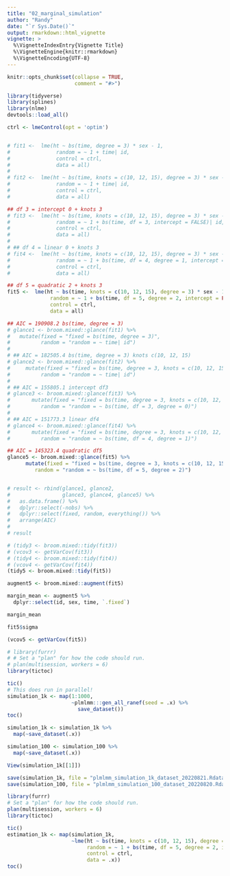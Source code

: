 ```yaml
---
title: "02_marginal_simulation"
author: "Randy"
date: "`r Sys.Date()`"
output: rmarkdown::html_vignette
vignette: >
  %\VignetteIndexEntry{Vignette Title}
  %\VignetteEngine{knitr::rmarkdown}
  %\VignetteEncoding{UTF-8}
---
```


```r
knitr::opts_chunk$set(collapse = TRUE,
                      comment = "#>")

library(tidyverse)
library(splines)
library(nlme)
devtools::load_all()
```

```r
ctrl <- lmeControl(opt = 'optim')


# fit1 <-  lme(ht ~ bs(time, degree = 3) * sex - 1,
#               random = ~ 1 + time| id,
#               control = ctrl,
#               data = all)
# 
# fit2 <-  lme(ht ~ bs(time, knots = c(10, 12, 15), degree = 3) * sex - 1,
#               random = ~ 1 + time| id,
#               control = ctrl,
#               data = all)

## df 3 = intercept 0 + knots 3
# fit3 <-  lme(ht ~ bs(time, knots = c(10, 12, 15), degree = 3) * sex - 1,
#               random = ~ 1 + bs(time, df = 3, intercept = FALSE)| id,
#               control = ctrl,
#               data = all)
# 
# ## df 4 = linear 0 + knots 3
# fit4 <-  lme(ht ~ bs(time, knots = c(10, 12, 15), degree = 3) * sex - 1,
#               random = ~ 1 + bs(time, df = 4, degree = 1, intercept = FALSE)| id,
#               control = ctrl,
#               data = all)

## df 5 = quadratic 2 + knots 3
fit5 <-  lme(ht ~ bs(time, knots = c(10, 12, 15), degree = 3) * sex - 1,
              random = ~ 1 + bs(time, df = 5, degree = 2, intercept = FALSE)| id,
              control = ctrl,
              data = all)

```


```r
## AIC = 190908.2 bs(time, degree = 3)
# glance1 <- broom.mixed::glance(fit1) %>% 
#   mutate(fixed = "fixed = bs(time, degree = 3)", 
#          random = "random = ~ time| id")
# 
# ## AIC = 182505.4	bs(time, degree = 3) knots c(10, 12, 15)
# glance2 <- broom.mixed::glance(fit2) %>%
#     mutate(fixed = "fixed = bs(time, degree = 3, knots = c(10, 12, 15))", 
#          random = "random = ~ time| id")
# 
# ## AIC = 155805.1	intercept df3
# glance3 <- broom.mixed::glance(fit3) %>%
#       mutate(fixed = "fixed = bs(time, degree = 3, knots = c(10, 12, 15))", 
#          random = "random = ~ bs(time, df = 3, degree = 0)")
# 
# ## AIC = 151773.3 linear df4 
# glance4 <- broom.mixed::glance(fit4) %>%
#       mutate(fixed = "fixed = bs(time, degree = 3, knots = c(10, 12, 15))", 
#          random = "random = ~ bs(time, df = 4, degree = 1)")

## AIC = 145323.4 quadratic df5
glance5 <- broom.mixed::glance(fit5) %>%
      mutate(fixed = "fixed = bs(time, degree = 3, knots = c(10, 12, 15))", 
         random = "random = ~ bs(time, df = 5, degree = 2)")


# result <- rbind(glance1, glance2, 
#                 glance3, glance4, glance5) %>%
#   as.data.frame() %>% 
#   dplyr::select(-nobs) %>%
#   dplyr::select(fixed, random, everything()) %>%
#   arrange(AIC) 
# 
# result
```

```r
# (tidy3 <- broom.mixed::tidy(fit3))
# (vcov3 <- getVarCov(fit3))
# (tidy4 <- broom.mixed::tidy(fit4))
# (vcov4 <- getVarCov(fit4))
(tidy5 <- broom.mixed::tidy(fit5))

```

```r
augment5 <- broom.mixed::augment(fit5)

margin_mean <- augment5 %>%
  dplyr::select(id, sex, time, `.fixed`)

margin_mean

fit5$sigma
```

```r
(vcov5 <- getVarCov(fit5))
```

```r
# library(furrr)
# # Set a "plan" for how the code should run.
# plan(multisession, workers = 6)
library(tictoc)

tic()
# This does run in parallel!
simulation_1k <- map(1:1000, 
                     ~plmlmm:::gen_all_ranef(seed = .x) %>%
                       save_dataset())
toc()

simulation_1k <- simulation_1k %>%
  map(~save_dataset(.x))

simulation_100 <- simulation_100 %>%
  map(~save_dataset(.x))

View(simulation_1k[[1]])
```


```r
save(simulation_1k, file = "plmlmm_simulation_1k_dataset_20220821.Rdata")
save(simulation_100, file = "plmlmm_simulation_100_dataset_20220820.Rdata")

```



```r
library(furrr)
# Set a "plan" for how the code should run.
plan(multisession, workers = 6)
library(tictoc)

tic()
estimation_1k <- map(simulation_1k, 
                     ~lme(ht ~ bs(time, knots = c(10, 12, 15), degree = 3) * sex - 1,
                          random = ~ 1 + bs(time, df = 5, degree = 2, intercept = FALSE)| id,
                          control = ctrl,
                          data = .x))
toc()
```




